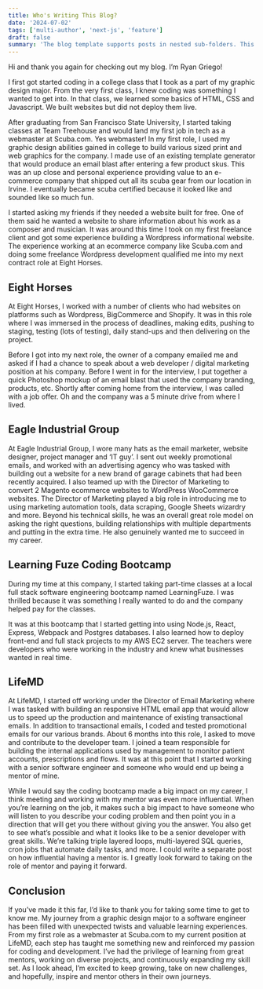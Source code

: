 ```yaml
---
title: Who's Writing This Blog?
date: '2024-07-02'
tags: ['multi-author', 'next-js', 'feature']
draft: false
summary: 'The blog template supports posts in nested sub-folders. This can be used to group posts of similar content e.g. a multi-part course. This post is itself an example of a nested route!'
---
```



Hi and thank you again for checking out my blog. I’m Ryan Griego!

I first got started coding in a college class that I took as a part of my graphic design major. From the very first class, I knew coding was something I wanted to get into. In that class, we learned some basics of HTML, CSS and Javascript. We built websites but did not deploy them live.

After graduating from San Francisco State University, I started taking classes at Team Treehouse and would land my first job in tech as a webmaster at Scuba.com. Yes webmaster! In my first role, I used my graphic design abilities gained in college to build various sized print and web graphics for the company. I made use of an existing template generator that would produce an email blast after entering a few product skus. This was an up close and personal experience providing value to an e-commerce company that shipped out all its scuba gear from our location in Irvine. I eventually became scuba certified because it looked like and sounded like so much fun.

I started asking my friends if they needed a website built for free. One of them said he wanted a website to share information about his work as a composer and musician. It was around this time I took on my first freelance client and got some experience building a Wordpress informational website. The experience working at an ecommerce company like Scuba.com and doing some freelance Wordpress development qualified me into my next contract role at Eight Horses.

## Eight Horses

At Eight Horses, I worked with a number of clients who had websites on platforms such as Wordpress, BigCommerce and Shopify. It was in this role where I was immersed in the process of deadlines, making edits, pushing to staging, testing (lots of testing), daily stand-ups and then delivering on the project.

Before I got into my next role, the owner of a company emailed me and asked if I had a chance to speak about a web developer / digital marketing position at his company. Before I went in for the interview, I put together a quick Photoshop mockup of an email blast that used the company branding, products, etc. Shortly after coming home from the interview, I was called with a job offer. Oh and the company was a 5 minute drive from where I lived.

## Eagle Industrial Group

At Eagle Industrial Group, I wore many hats as the email marketer, website designer, project manager and ‘IT guy’. I sent out weekly promotional emails, and worked with an advertising agency who was tasked with building out a website for a new brand of garage cabinets that had been recently acquired. I also teamed up with the Director of Marketing to convert 2 Magento ecommerce websites to WordPress WooCommerce websites. The Director of Marketing played a big role in introducing me to using marketing automation tools, data scraping, Google Sheets wizardry and more. Beyond his technical skills, he was an overall great role model on asking the right questions, building relationships with multiple departments and putting in the extra time. He also genuinely wanted me to succeed in my career.

## Learning Fuze Coding Bootcamp

During my time at this company, I started taking part-time classes at a local full stack software engineering bootcamp named LearningFuze. I was thrilled because it was something I really wanted to do and the company helped pay for the classes.

It was at this bootcamp that I started getting into using Node.js, React, Express, Webpack and Postgres databases. I also learned how to deploy front-end and full stack projects to my AWS EC2 server. The teachers were developers who were working in the industry and knew what businesses wanted in real time.

## LifeMD

At LifeMD, I started off working under the Director of Email Marketing where I was tasked with building an responsive HTML email app that would allow us to speed up the production and maintenance of existing transactional emails. In addition to transactional emails, I coded and tested promotional emails for our various brands. About 6 months into this role, I asked to move and contribute to the developer team. I joined a team responsible for building the internal applications used by management to monitor patient accounts, prescriptions and flows. It was at this point that I started working with a senior software engineer and someone who would end up being a mentor of mine.

While I would say the coding bootcamp made a big impact on my career, I think meeting and working with my mentor was even more influential. When you’re learning on the job, it makes such a big impact to have someone who will listen to you describe your coding problem and then point you in a direction that will get you there without giving you the answer. You also get to see what’s possible and what it looks like to be a senior developer with great skills. We’re talking triple layered loops, multi-layered SQL queries, cron jobs that automate daily tasks, and more. I could write a separate post on how influential having a mentor is. I greatly look forward to taking on the role of mentor and paying it forward.

## Conclusion

If you’ve made it this far, I’d like to thank you for taking some time to get to know me. My journey from a graphic design major to a software engineer has been filled with unexpected twists and valuable learning experiences. From my first role as a webmaster at Scuba.com to my current position at LifeMD, each step has taught me something new and reinforced my passion for coding and development. I’ve had the privilege of learning from great mentors, working on diverse projects, and continuously expanding my skill set. As I look ahead, I’m excited to keep growing, take on new challenges, and hopefully, inspire and mentor others in their own journeys.
